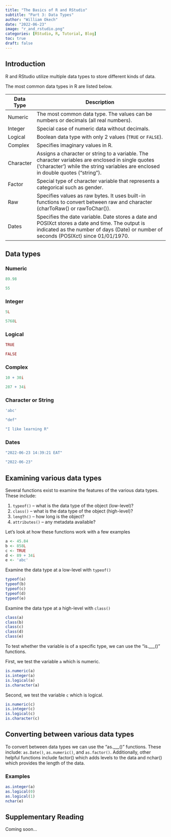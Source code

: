 ```yaml
---
title: "The Basics of R and RStudio"
subtitle: "Part 3: Data Types"
author: "William Okech"
date: "2022-06-23"
image: "r_and_rstudio.png"
categories: [RStudio, R, Tutorial, Blog]
toc: true
draft: false
---
```


## Introduction

R and RStudio utilize multiple data types to store different kinds of data.

The most common data types in R are listed below.

| **Data Type** | **Description**                                                                                                                                                                           |
|---------------|-------------------------------------------------------------------------------------------------------------------------------------------------------------------------------------------|
| Numeric       | The most common data type. The values can be numbers or decimals (all real numbers).                                                                                                      |
| Integer       | Special case of numeric data without decimals.                                                                                                                                            |
| Logical       | Boolean data type with only 2 values (`TRUE` or `FALSE`).                                                                                                                                 |
| Complex       | Specifies imaginary values in R.                                                                                                                                                          |
| Character     | Assigns a character or string to a variable. The character variables are enclosed in single quotes ('character') while the string variables are enclosed in double quotes ("string").     |
| Factor        | Special type of character variable that represents a categorical such as gender.                                                                                                          |
| Raw           | Specifies values as raw bytes. It uses built-in functions to convert between raw and character (charToRaw() or rawToChar()).                                                              |
| Dates         | Specifies the date variable. Date stores a date and POSIXct stores a date and time. The output is indicated as the number of days (Date) or number of seconds (POSIXct) since 01/01/1970. |

## Data types

### Numeric

```r
89.98

55
```

### Integer

```r
5L

5768L
```

### Logical

```r
TRUE

FALSE
```

### Complex

```r
10 + 30i

287 + 34i
```

### Character or String

```r
'abc'

"def"

"I like learning R"
```

### Dates

```r
"2022-06-23 14:39:21 EAT"

"2022-06-23"
```

## Examining various data types

Several functions exist to examine the features of the various data types. These include:

1.  `typeof()` -- what is the data type of the object (low-level)?
2.  `class()` -- what is the data type of the object (high-level)?
3.  `length()` -- how long is the object?
4.  `attributes()` -- any metadata available?

Let's look at how these functions work with a few examples

```r
a <- 45.84
b <- 858L
c <- TRUE
d <- 89 + 34i
e <- 'abc'
```

Examine the data type at a low-level with `typeof()`

```r
typeof(a)
typeof(b)
typeof(c)
typeof(d)
typeof(e)
```

Examine the data type at a high-level with `class()`

```r
class(a)
class(b)
class(c)
class(d)
class(e)
```

To test whether the variable is of a specific type, we can use the "is.\_\_\_()" functions.

First, we test the variable `a` which is numeric.

```r
is.numeric(a)
is.integer(a)
is.logical(a)
is.character(a)
```

Second, we test the variable `c` which is logical.

```r
is.numeric(c)
is.integer(c)
is.logical(c)
is.character(c)
```

## Converting between various data types

To convert between data types we can use the "as.\_\_\_()" functions. These include: `as.Date()`, `as.numeric()`, and `as.factor()`. Additionally, other helpful functions include factor() which adds levels to the data and nchar() which provides the length of the data.

### Examples

```r
as.integer(a)
as.logical(0)
as.logical(1)
nchar(e)
```

## Supplementary Reading

Coming soon...
